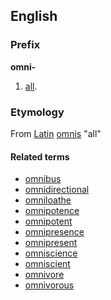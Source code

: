 ==English==
===Prefix===
'''omni-'''

#[[all]].

===Etymology===
From [[Latin]] [[omnis]] "all" 

====Related terms====
*[[omnibus]]
*[[omnidirectional]]
*[[omniloathe]]
*[[omnipotence]]
*[[omnipotent]]
*[[omnipresence]]
*[[omnipresent]]
*[[omniscience]]
*[[omniscient]]
*[[omnivore]]
*[[omnivorous]]